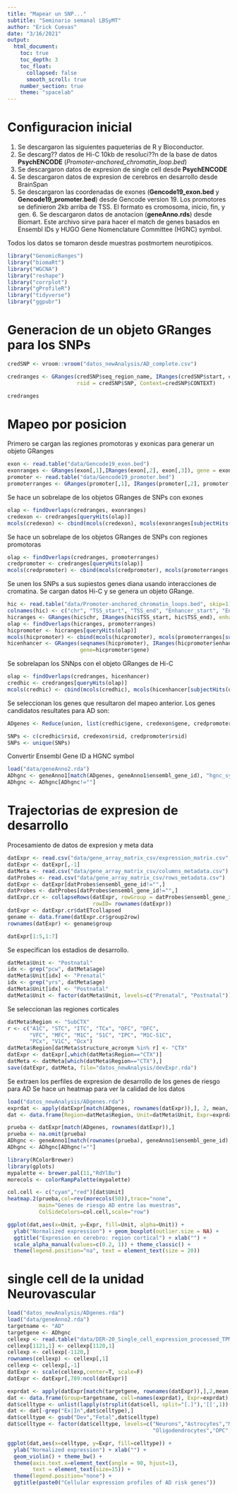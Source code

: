 ```yaml
---
title: "Mapear un SNP..."
subtitle: "Seminario semanal LBSyMT"
author: "Erick Cuevas"
date: "3/16/2021"
output: 
  html_document:
    toc: true
    toc_depth: 3
    toc_float: 
      collapsed: false
      smooth_scroll: true
    number_section: true
    theme: "spacelab"
---
```


# Configuracion inicial

1. Se descargaron las siguientes paqueterias de R y Bioconductor. 
2. Se descarg?? datos de Hi-C 10kb de resoluci??n de la base de datos **PsychENCODE** (*Promoter-anchored_chromatin_loop.bed*)
3. Se descargaron datos de expresion de single cell desde **PsychENCODE**
4. Se descargaron datos de expresion de cerebros en desarrollo desde BrainSpan
5. Se descargaron las coordenadas de exones (**Gencode19_exon.bed** y **Gencode19_promoter.bed**) desde Gencode version 19. Los promotores se definieron 2kb arriba de TSS. El formato es cromosoma, inicio, fin, y gen. 6. Se descargaron datos de anotacion (**geneAnno.rds**) desde Biomart. Este archivo sirve para hacer el match de genes basados en Ensembl IDs y HUGO Gene Nomenclature Committee (HGNC) symbol. 

Todos los datos se tomaron desde muestras postmortem neurotipicos.


```r
library("GenomicRanges")
library("biomaRt")
library("WGCNA")
library("reshape")
library("corrplot")
library("gProfileR")
library("tidyverse")
library("ggpubr")

```

# Generacion de un objeto GRanges para los SNPs

```r
credSNP <- vroom::vroom("datos_newAnalysis/AD_complete.csv")

credranges <- GRanges(credSNP$seq_region_name, IRanges(credSNP$start, credSNP$start),
                      rsid = credSNP$SNP, Context=credSNP$CONTEXT)

credranges

```

# Mapeo por posicion 

Primero se cargan las regiones promotoras y exonicas para generar un objeto GRanges
```r
exon <- read.table("data/Gencode19_exon.bed")
exonranges <- GRanges(exon[,1],IRanges(exon[,2], exon[,3]), gene = exon[,4])
promoter <- read.table("data/Gencode19_promoter.bed")
promoterranges <- GRanges(promoter[,1], IRanges(promoter[,2], promoter[,3]), gene = promoter[,4])
```


Se hace un sobrelape de los objetos GRanges de SNPs con exones
```r

olap <- findOverlaps(credranges, exonranges)
credexon <- credranges[queryHits(olap)]
mcols(credexon) <- cbind(mcols(credexon), mcols(exonranges[subjectHits(olap)]))
```


Se hace un sobrelape de los objetos GRanges de SNPs con regiones promotoras
```r

olap <- findOverlaps(credranges, promoterranges)
credpromoter <- credranges[queryHits(olap)]
mcols(credpromoter) <- cbind(mcols(credpromoter), mcols(promoterranges[subjectHits(olap)]))
```


Se unen los SNPs a sus supiestos genes diana usando interacciones de cromatina.
Se cargan datos Hi-C y se genera un objeto GRange.
```r

hic <- read.table("data/Promoter-anchored_chromatin_loops.bed", skip=1)
colnames(hic) <- c("chr", "TSS_start", "TSS_end", "Enhancer_start", "Enhancer_end")
hicranges <- GRanges(hic$chr, IRanges(hic$TSS_start, hic$TSS_end), enhancer=hic$Enhancer_start)
olap <- findOverlaps(hicranges, promoterranges)
hicpromoter <- hicranges[queryHits(olap)]
mcols(hicpromoter) <- cbind(mcols(hicpromoter), mcols(promoterranges[subjectHits(olap)]))
hicenhancer <- GRanges(seqnames(hicpromoter), IRanges(hicpromoter$enhancer, hicpromoter$enhancer+10000),
                       gene=hicpromoter$gene)
```

Se sobrelapan los SNNps con el objeto GRanges de Hi-C
```r
olap <- findOverlaps(credranges, hicenhancer)
credhic <- credranges[queryHits(olap)]
mcols(credhic) <- cbind(mcols(credhic), mcols(hicenhancer[subjectHits(olap)]))
```

Se seleccionan los genes que resultaron del mapeo anterior.
Los genes candidatos resultates para AD son:
```r

ADgenes <- Reduce(union, list(credhic$gene, credexon$gene, credpromoter$gene))

SNPs <- c(credhic$rsid, credexon$rsid, credpromoter$rsid)
SNPs <- unique(SNPs)
```

Convertir Ensembl Gene ID a HGNC symbol
```r

load("data/geneAnno2.rda")
ADhgnc <- geneAnno1[match(ADgenes, geneAnno1$ensembl_gene_id), "hgnc_symbol"]
ADhgnc <- ADhgnc[ADhgnc!=""]
```

# Trajectorias de expresion de desarrollo

Procesamiento de datos de expresion y meta data

```r
datExpr <- read.csv("data/gene_array_matrix_csv/expression_matrix.csv", header = FALSE)
datExpr <- datExpr[,-1]
datMeta <- read.csv("data/gene_array_matrix_csv/columns_metadata.csv")
datProbes <- read.csv("data/gene_array_matrix_csv/rows_metadata.csv")
datExpr <- datExpr[datProbes$ensembl_gene_id!="",]
datProbes <- datProbes[datProbes$ensembl_gene_id!="",]
datExpr.cr <- collapseRows(datExpr, rowGroup = datProbes$ensembl_gene_id,
                           rowID= rownames(datExpr))
datExpr <- datExpr.cr$datETcollapsed
gename <- data.frame(datExpr.cr$group2row)
rownames(datExpr) <- gename$group

datExpr[1:5,1:7]
```

Se especifican los estadios de desarrollo.
```r

datMeta$Unit <- "Postnatal"
idx <- grep("pcw", datMeta$age)
datMeta$Unit[idx] <- "Prenatal"
idx <- grep("yrs", datMeta$age)
datMeta$Unit[idx] <- "Postnatal"
datMeta$Unit <- factor(datMeta$Unit, levels=c("Prenatal", "Postnatal"))
```

Se seleccionan las regiones corticales
```r
datMeta$Region <- "SubCTX"
r <- c("A1C", "STC", "ITC", "TCx", "OFC", "DFC",
       "VFC", "MFC", "M1C", "S1C", "IPC", "M1C-S1C",
       "PCx", "V1C", "Ocx")
datMeta$Region[datMeta$structure_acronym %in% r] <- "CTX"
datExpr <- datExpr[,which(datMeta$Region=="CTX")]
datMeta <- datMeta[which(datMeta$Region=="CTX"),]
save(datExpr, datMeta, file="datos_newAnalysis/devExpr.rda")
```

Se extraen los perfiles de expresion de desarrollo de los genes de riesgo para AD
Se hace un heatmap para ver la calidad de los datos 
```r
load("datos_newAnalysis/ADgenes.rda")
exprdat <- apply(datExpr[match(ADgenes, rownames(datExpr)),], 2, mean, na.rm=T)
dat <- data.frame(Region=datMeta$Region, Unit=datMeta$Unit, Expr=exprdat)

prueba <- datExpr[match(ADgenes, rownames(datExpr)),]
prueba <- na.omit(prueba)
ADhgnc <- geneAnno1[match(rownames(prueba), geneAnno1$ensembl_gene_id), "hgnc_symbol"]
ADhgnc <- ADhgnc[ADhgnc!=""]

library(RColorBrewer)
library(gplots)
mypalette <- brewer.pal(11,"RdYlBu")
morecols <- colorRampPalette(mypalette)

col.cell <- c("cyan","red")[dat$Unit]
heatmap.2(prueba,col=rev(morecols(50)),trace="none",
          main="Genes de riesgo AD entre las muestras",
          ColSideColors=col.cell,scale="row")

ggplot(dat,aes(x=Unit, y=Expr, fill=Unit, alpha=Unit)) +
  ylab("Normalized expression") + geom_boxplot(outlier.size = NA) +
  ggtitle("Expresion en cerebro: region cortical") + xlab("") +
  scale_alpha_manual(values=c(0.2, 1)) + theme_classic() +
  theme(legend.position="na", text = element_text(size = 20))
```


# single cell de la unidad Neurovascular

```r
load("datos_newAnalysis/ADgenes.rda")
load("data/geneAnno2.rda")
targetname <- "AD"
targetgene <- ADhgnc
cellexp <- read.table("data/DER-20_Single_cell_expression_processed_TPM_backup.tsv",header=T,fill=T)
cellexp[1121,1] <- cellexp[1120,1]
cellexp <- cellexp[-1120,]
rownames(cellexp) <- cellexp[,1]
cellexp <- cellexp[,-1]
datExpr <- scale(cellexp,center=T, scale=F)
datExpr <- datExpr[,789:ncol(datExpr)]

exprdat <- apply(datExpr[match(targetgene, rownames(datExpr)),],2,mean,na.rm=T)
dat <- data.frame(Group=targetname, cell=names(exprdat), Expr=exprdat)
dat$celltype <- unlist(lapply(strsplit(dat$cell, split="[.]"),'[[',1))
dat <- dat[-grep("Ex|In",dat$celltype),]
dat$celltype <- gsub("Dev","Fetal",dat$celltype)
dat$celltype <- factor(dat$celltype, levels=c("Neurons","Astrocytes","Microglia","Endothelial",
                                              "Oligodendrocytes","OPC","Fetal"))

ggplot(dat,aes(x=celltype, y=Expr, fill=celltype)) +
  ylab("Normalized expression") + xlab("") +
  geom_violin() + theme_bw() +
  theme(axis.text.x=element_text(angle = 90, hjust=1),
        text = element_text(size=15)) +
  theme(legend.position="none") +
  ggtitle(paste0("Cellular expression profiles of AD risk genes"))
```




